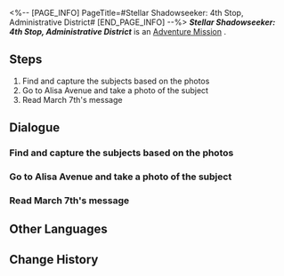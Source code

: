 <%-- [PAGE_INFO]
PageTitle=#Stellar Shadowseeker: 4th Stop, Administrative District#
[END_PAGE_INFO] --%>
{{Stub|Dialogue, characters, and location(s)}}
{{Mission Infobox
|id            = 8002103
|title         = 
|image         = Mission Stellar Shadowseeker: 4th Stop, Administrative District.png
|type          = Adventure
|event_name    = 
|chapter       = 
|requirements  = 
* Reach [[Trailblaze Level]] 21
* [[Adventure Mission]] ''[[Stellar Shadowseeker: 3rd Stop, Supply Zone]]'' completed
|summary       = <!--official mission summary from Fate's Atlas-->
|characters    = <!--characters that appear in this mission-->
|startLocation = <!--location as it intially appears on the mission screen-->
|world         = <!--i.e. Penacony-->
|area          = <!--i.e. A Child's Dream-->
|prev          = 
|next          = Stellar Shadowseeker: 5th Stop, Boulder Town
|exp           = 
|credits       = 
|stellarJade   = 
|other         = 
}}
'''''Stellar Shadowseeker: 4th Stop, Administrative District''''' is an [[Adventure Mission]]<!--in [world]-->.

==Steps==
# Find and capture the subjects based on the photos
# Go to Alisa Avenue and take a photo of the subject
# Read March 7th's message

<!--
==Gameplay Notes==

--><!--
==Trial Character==

-->
==Dialogue==
{{Stub Dialogue}}
===Find and capture the subjects based on the photos===
{{Mission Description|type=adventure|location=<!--to be added-->|The shadowy object in the photo looks somewhat familiar. It must be something from the Belobog Overworld...}}
{{Dialogue Start}}
:{{tx}}
{{Dialogue End}}

===Go to Alisa Avenue and take a photo of the subject===
{{Mission Description|type=adventure|location=<!--to be added-->|update|The shadowy object in the photo looks somewhat familiar. It must be something from the Belobog Overworld...}}
{{Dialogue Start}}
:{{tx}}
{{Dialogue End}}

===Read March 7th's message===
{{Mission Description|type=adventure|location=<!--to be added-->|update|The shadowy object in the photo looks somewhat familiar. It must be something from the Belobog Overworld...}}
{{Dialogue Start}}
:{{tx}}
{{Dialogue End}}

==Other Languages==
{{Other Languages
|en   = Stellar Shadowseeker: 4th Stop, Administrative District
|zhs  = 星旅寻影•第四站•行政区
|zht  = 星旅尋影•第四站•行政區
|ja   = 星々の影を探して・4駅目・行政区
|ko   = 그림자를 찾는 별의 여정•네 번째 역•행정구역
|es   = Fotografías estelares, 4.ª parada: distrito administrativo
|fr   = Sur la piste des ombres des étoiles : 4e arrêt, District administratif
|ru   = Искатели теней: Четвёртая остановка - Административный район
|th   = ท่องดาราเฟ้นเงา: สถานีที่ 4 - Administrative District
|vi   = Tìm Ảnh Hành Trình Sao: Trạm Thứ 4, Khu Hành Chính
|de   = Stellarer Schattensucher: Vierter Halt &ndash; Verwaltungsbezirk
|id   = Penjelajah Bayangan Bintang: Perhentian 4 - Administrative District
|pt   = Sombrio Estelar: 4ª Parada, Distrito Administrativo
}}

==Change History==
{{Change History|1.5}}

